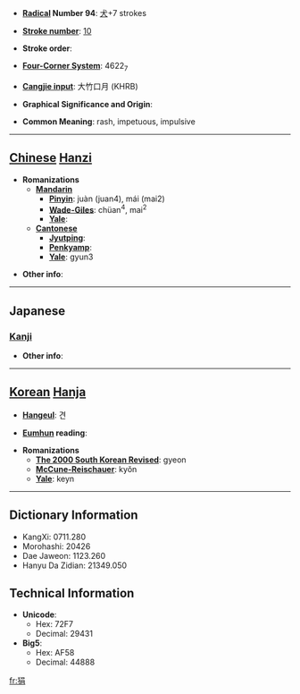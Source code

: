 * '''[[Wiktionary:Chinese radical index| Radical]] Number 94''': [[Wiktionary:Chinese radical index 犬|犬]]+7 strokes

* '''[[Wiktionary:Chinese total strokes index|Stroke number]]''': [[Wiktionary:Chinese total strokes index 10|10]]

* '''Stroke order''': 

* '''[[Wiktionary:Chinese four corner index|Four-Corner System]]''': 4622<sub>7</sub>

* '''[[Wiktionary:Chinese Cangjie index|Cangjie input]]''': 大竹口月 (KHRB)

* '''Graphical Significance and Origin''': 

* '''Common Meaning''': rash, impetuous, impulsive

----

== [[Chinese]] [[Hanzi]] ==

* '''Romanizations'''
** '''[[Mandarin]]'''
*** '''[[Pinyin]]''': juàn (juan4), mái (mai2)
*** '''[[Wade-Giles]]''': chüan<sup>4</sup>, mai<sup>2</sup>
*** '''[[Yale]]''': 
** '''[[Cantonese]]'''
*** '''[[Jyutping]]''':
*** '''[[Penkyamp]]''': 
*** '''[[Yale]]''': gyun3

* '''Other info''': 

----

==Japanese==
===[[Kanji]]===
{{kanji|on readings=[[けん]] (ken)
|kun readings=[[ためらう]] (tamerau)
}}

* '''Other info''':  

----

== [[Korean]] [[Hanja]] ==

* '''[[Hangeul]]''': 견

* '''[[Eumhun]] reading''': 

* '''Romanizations'''
** '''[[The 2000 South Korean Revised Romanization|The 2000 South Korean Revised]]''': gyeon
** '''[[McCune-Reischauer]]''': kyŏn
** '''[[Yale]]''': keyn

----

== Dictionary Information ==

* KangXi: 0711.280
* Morohashi: 20426
* Dae Jaweon: 1123.260
* Hanyu Da Zidian: 21349.050

== Technical Information ==

* '''Unicode''':
** Hex: 72F7
** Decimal: 29431
* '''Big5''':
** Hex: AF58
** Decimal: 44888

[[fr:狷]]